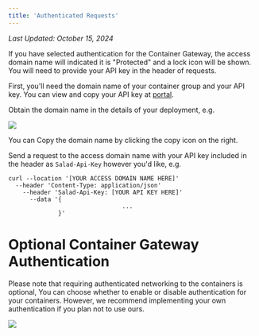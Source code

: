 ```yaml
---
title: 'Authenticated Requests'
---
```


_Last Updated: October 15, 2024_

If you have selected authentication for the Container Gateway, the access domain name will indicated it is "Protected"
and a lock icon will be shown. You will need to provide your API key in the header of requests.

First, you'll need the domain name of your container group and your API key. You can view and copy your API key at
[portal](https://portal.salad.com/api-key).

Obtain the domain name in the details of your deployment, e.g.

<img src="/container-engine/images/portal-access-domain-name.png" />

You can Copy the domain name by clicking the copy icon on the right.

Send a request to the access domain name with your API key included in the header as `Salad-Api-Key` however you'd like,
e.g.

```
curl --location '[YOUR ACCESS DOMAIN NAME HERE]'
  --header 'Content-Type: application/json'
    --header 'Salad-Api-Key: [YOUR API KEY HERE]'
      --data '{
 								...
              }'
```

# Optional Container Gateway Authentication

Please note that requiring authenticated networking to the containers is optional, You can choose whether to enable or
disable authentication for your containers. However, we recommend implementing your own authentication if you plan not
to use ours.

<img src="/container-engine/images/portal-enable-authentication.png" />
